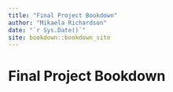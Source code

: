 ```yaml
--- 
title: "Final Project Bookdown"
author: "Mikaela Richardson"
date: "`r Sys.Date()`"
site: bookdown::bookdown_site
---
```


# Final Project Bookdown

